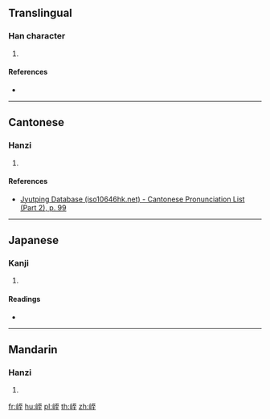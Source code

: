 ==Translingual==

===Han character===
{{Han char|rn=46|rad=山|as=06|sn=9|four=21714|canj=UMIG|ids=⿰山至}}

# {{defn|Han|sort=山06}}

====References====
* {{Han ref|kx=0310.180|dkj=08029|dj=0610.130|hdz=10770.080|uh=5CCC|ud=23756|bh=CE7B|bd=52859}}

----

==Cantonese==

===Hanzi===
{{yue-hanzi|jyut=[[dit6]]|y=dit6}}

# {{defn|lang=yue|sort=山06}}

====References====
* [http://www.iso10646hk.net/jp/document/download.jsp Jyutping Database (iso10646hk.net) - Cantonese Pronunciation List (Part 2), p. 99]

----

==Japanese==

===Kanji===
{{ja-kanji|grade=|rs=山06}}

# {{defn|lang=ja|sort=山06}}

====Readings====
* {{ja-readings|on=[[てつ]] (tetsu), [[でち]] (dechi)|kun=}}

----

==Mandarin==

===Hanzi===
{{cmn-hanzi|pin=[[dié]] ([[die2]])|wg=tieh<sup>2</sup>}}

# {{defn|lang=cmn|sort=山06}}

[[fr:峌]]
[[hu:峌]]
[[pl:峌]]
[[th:峌]]
[[zh:峌]]